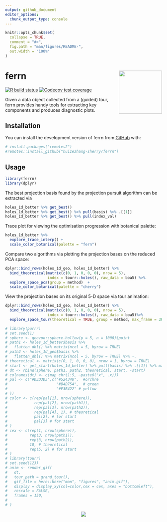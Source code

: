 ```yaml
---
output: github_document
editor_options: 
  chunk_output_type: console
---
```


<!-- README.md is generated from README.Rmd. Please edit that file -->

```r
knitr::opts_chunk$set(
  collapse = TRUE,
  comment = "#>",
  fig.path = "man/figures/README-",
  out.width = "100%"
)
```

# ferrn <a href='https://huizezhang-sherry.github.io/ferrn'><img src='man/figures/logo.png' align="right" height="138.5" /></a>
<!-- badges: start -->
[![R build status](https://github.com/huizezhang-sherry/ferrn/workflows/R-CMD-check/badge.svg)](https://github.com/huizezhang-sherry/ferrn/actions)
[![Codecov test coverage](https://codecov.io/gh/huizezhang-sherry/ferrn/branch/master/graph/badge.svg)](https://codecov.io/gh/huizezhang-sherry/ferrn?branch=master)
<!-- badges: end -->

Given a data object collected from a (guided) tour, ferrn provides handy tools for extracting key components and produces diagnostic plots. 

## Installation

You can install the development version of ferrn from [GitHub](https://github.com/) with:

```r
# install.packages("remotes2")
#remotes::install_github("huizezhang-sherry/ferrn")
```


## Usage

```r
library(ferrn)
library(dplyr)
```


The best projection basis found by the projection pursuit algorithm can be extracted via 

```r
holes_1d_better %>% get_best()
holes_1d_better %>% get_best() %>% pull(basis) %>% .[[1]]
holes_1d_better %>% get_best() %>% pull(index_val)
```


Trace plot for viewing the optimisation progression with botanical palette:

```r
holes_1d_better %>% 
  explore_trace_interp() + 
  scale_color_botanical(palette = "fern")
```

Compare two algorithms via plotting the projection bases on the reduced PCA space:


```r
dplyr::bind_rows(holes_1d_geo, holes_1d_better) %>%
  bind_theoretical(matrix(c(0, 1, 0, 0, 0), nrow = 5),
                   index = tourr::holes(), raw_data = boa5) %>% 
  explore_space_pca(group = method)  +
  scale_color_botanical(palette = "cherry")

```


View the projection bases on its original 5-D space via tour animation:

```r
dplyr::bind_rows(holes_1d_geo, holes_1d_better) %>%
  bind_theoretical(matrix(c(0, 1, 0, 0, 0), nrow = 5),
                   index = tourr::holes(), raw_data = boa5)%>% 
  explore_space_tour(theoretical = TRUE, group = method, max_frame = 30)
```

```r
# library(purrr)
# set.seed(1)
# sphere <- geozoo::sphere.hollow(p = 5, n = 1000)$point
# path1 <- holes_1d_better$basis %>%
#   flatten_dbl() %>% matrix(ncol = 5, byrow = TRUE)
# path2 <- holes_1d_geo$basis %>%
#   flatten_dbl() %>% matrix(ncol = 5, byrow = TRUE) %>% -.
# theoretical <- matrix(c(0, 1, 0, 0, 0), nrow = 1, byrow = TRUE)
# start <- get_start(holes_1d_better) %>% pull(basis) %>% .[[1]] %>% matrix(nrow = 1)
# dt <- rbind(sphere, path1, path2, theoretical, start, -start)
# colnames(dt) <- c(map_chr(1:5, ~paste0("x", .x)))
# pal <- c("#D3D3D3",c("#524340",  #orchre
#                      "#B4B754",  # green
#                      "#F3B422" # yellow
# ))
# color <- c(rep(pal[1], nrow(sphere)),
#            rep(pal[2], nrow(path1)),
#            rep(pal[3], nrow(path2)),
#            rep(pal[4], 1), # theoretical
#            pal[2], # for start
#            pal[3] # for start
# )
# cex <- c(rep(1, nrow(sphere)),
#          rep(3, nrow(path1)),
#          rep(3, nrow(path2)),
#          10, # theoretical
#          rep(5, 2) # for start
# )
# library(tourr)
# set.seed(123)
# anim <- render_gif(
#   dt,
#   tour_path = grand_tour(),
#   gif_file = here::here("man", "figures", "anim.gif"),
#   display = display_xy(col=color,cex = cex, axes = "bottomleft"),
#   rescale = FALSE,
#   frames = 150,
# 
# )

```


<p align="center">
  <img src="man/figures/anim.gif">
</p>
